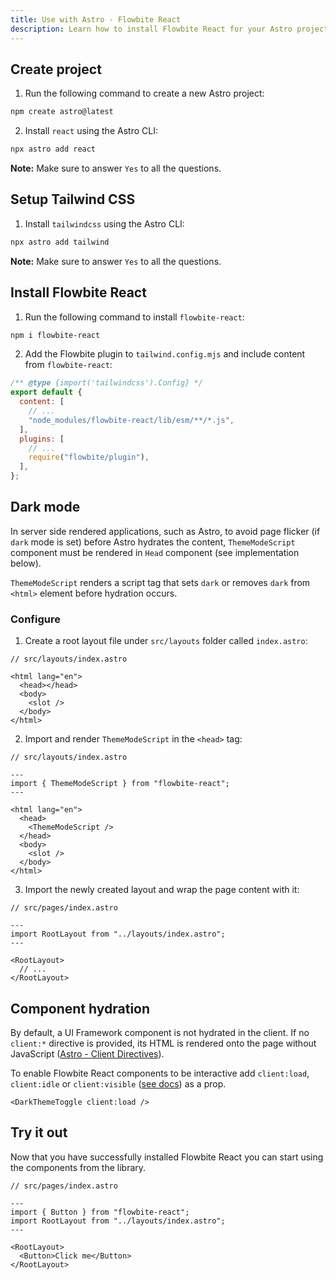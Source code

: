 ```yaml
---
title: Use with Astro - Flowbite React
description: Learn how to install Flowbite React for your Astro project and start building modern websites with a lightning fast and content-focused web framework
---
```


## Create project

1. Run the following command to create a new Astro project:

```bash
npm create astro@latest
```

2. Install `react` using the Astro CLI:

```bash
npx astro add react
```

**Note:** Make sure to answer `Yes` to all the questions.

## Setup Tailwind CSS

1. Install `tailwindcss` using the Astro CLI:

```bash
npx astro add tailwind
```

**Note:** Make sure to answer `Yes` to all the questions.

## Install Flowbite React

1. Run the following command to install `flowbite-react`:

```bash
npm i flowbite-react
```

2. Add the Flowbite plugin to `tailwind.config.mjs` and include content from `flowbite-react`:

```js {5,9}
/** @type {import('tailwindcss').Config} */
export default {
  content: [
    // ...
    "node_modules/flowbite-react/lib/esm/**/*.js",
  ],
  plugins: [
    // ...
    require("flowbite/plugin"),
  ],
};
```

## Dark mode

In server side rendered applications, such as Astro, to avoid page flicker (if `dark` mode is set) before Astro hydrates the content, `ThemeModeScript` component must be rendered in `Head` component (see implementation below).

`ThemeModeScript` renders a script tag that sets `dark` or removes `dark` from `<html>` element before hydration occurs.

### Configure

1. Create a root layout file under `src/layouts` folder called `index.astro`:

```tsx
// src/layouts/index.astro

<html lang="en">
  <head></head>
  <body>
    <slot />
  </body>
</html>
```

2. Import and render `ThemeModeScript` in the `<head>` tag:

```tsx {4,9}
// src/layouts/index.astro

---
import { ThemeModeScript } from "flowbite-react";
---

<html lang="en">
  <head>
    <ThemeModeScript />
  </head>
  <body>
    <slot />
  </body>
</html>
```

3. Import the newly created layout and wrap the page content with it:

```tsx {4,7-9}
// src/pages/index.astro

---
import RootLayout from "../layouts/index.astro";
---

<RootLayout>
  // ...
</RootLayout>

```

## Component hydration

By default, a UI Framework component is not hydrated in the client. If no `client:*` directive is provided, its HTML is rendered onto the page without JavaScript ([Astro - Client Directives](https://docs.astro.build/en/reference/directives-reference/#client-directives)).

To enable Flowbite React components to be interactive add `client:load`, `client:idle` or `client:visible` ([see docs](https://docs.astro.build/en/reference/directives-reference/#clientload)) as a prop.

```tsx
<DarkThemeToggle client:load />
```

## Try it out

Now that you have successfully installed Flowbite React you can start using the components from the library.

```tsx
// src/pages/index.astro

---
import { Button } from "flowbite-react";
import RootLayout from "../layouts/index.astro";
---

<RootLayout>
  <Button>Click me</Button>
</RootLayout>
```
